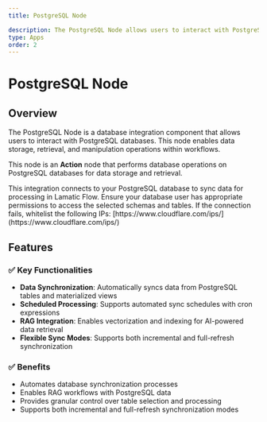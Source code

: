 ```yaml
---
title: PostgreSQL Node

description: The PostgreSQL Node allows users to interact with PostgreSQL databases for data storage and retrieval operations.
type: Apps
order: 2
---
```



# PostgreSQL Node

<NodeOverview slug="postgres-node" type="apps" />


## Overview

The PostgreSQL Node is a database integration component that allows users to interact with PostgreSQL databases. This node enables data storage, retrieval, and manipulation operations within workflows.

<NodeTypeInfo 
  batchTrigger={false}
  eventTrigger={true}
  action={true}
  description="This node is an Action node that processes input data and classifies it into predefined categories using AI models."
/>

This node is an **Action** node that performs database operations on PostgreSQL databases for data storage and retrieval.

<Callout type="info">
  This integration connects to your PostgreSQL database to sync data for
  processing in Lamatic Flow. Ensure your database user has appropriate
  permissions to access the selected schemas and tables. If the connection
  fails, whitelist the following IPs:
  [https://www.cloudflare.com/ips/](https://www.cloudflare.com/ips/)
</Callout>

## Features
### ✅ Key Functionalities

- **Data Synchronization**: Automatically syncs data from PostgreSQL tables and materialized views
- **Scheduled Processing**: Supports automated sync schedules with cron expressions
- **RAG Integration**: Enables vectorization and indexing for AI-powered data retrieval
- **Flexible Sync Modes**: Supports both incremental and full-refresh synchronization

### ✅ Benefits

- Automates database synchronization processes
- Enables RAG workflows with PostgreSQL data
- Provides granular control over table selection and processing
- Supports both incremental and full-refresh synchronization modes